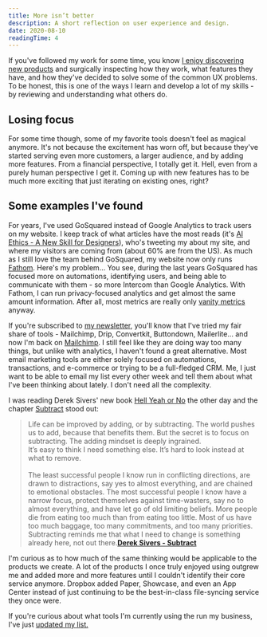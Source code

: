 ```yaml
---
title: More isn’t better
description: A short reflection on user experience and design.
date: 2020-08-10
readingTime: 4
---
```


If you've followed my work for some time, you know <a href="/newtools/">I enjoy discovering new products</a> and surgically inspecting how they work, what features they have, and how they've decided to solve some of the common UX problems. To be honest, this is one of the ways I learn and develop a lot of my skills - by reviewing and understanding what others do.

## Losing focus

For some time though, some of my favorite tools doesn't feel as magical anymore. It's not because the excitement has worn off, but because they've started serving even more customers, a larger audience, and by adding more features. From a financial perspective, I totally get it. Hell, even from a purely human perspective I get it. Coming up with new features has to be much more exciting that just iterating on existing ones, right?

## Some examples I've found

For years, I've used GoSquared instead of Google Analytics to track users on my website. I keep track of what articles have the most reads (it's <a href="/ai-ethics/">AI Ethics - A New Skill for Designers</a>), who's tweeting my about my site, and where my visitors are coming from (about 60% are from the US). As much as I still love the team behind GoSquared, my website now only runs <a href="https://usefathom.com/ref/ZTSEBE">Fathom</a>. Here's my problem... You see, during the last years GoSquared has focused more on automations, identifying users, and being able to communicate with them - so more Intercom than Google Analytics. With Fathom, I can run privacy-focused analytics and get almost the same amount information. After all, most metrics are really only <a href="/vanitymetrics/">vanity metrics</a> anyway.  

If you're subscribed to <a href="/newsletter">my newsletter</a>, you'll know that I've tried my fair share of tools - Mailchimp, Drip, Convertkit, Buttondown, Mailerlite... and now I'm back on <a href="http://eepurl.com/g_YAyz">Mailchimp</a>. I still feel like they are doing way too many things, but unlike with analytics, I haven't found a great alternative. Most email marketing tools are either solely focused on automations, transactions, and e-commerce or trying to be a full-fledged CRM. Me, I just want to be able to email my list every other week and tell them about what I've been thinking about lately. I don't need all the complexity.

I was reading Derek Sivers' new book <a href="https://sivers.org/n">Hell Yeah or No</a> the other day and the chapter <a href="https://sivers.org/subtract">Subtract</a> stood out:

>Life can be improved by adding, or by subtracting. The world pushes us to add, because that benefits them. But the secret is to focus on subtracting. The adding mindset is deeply ingrained. <br />It’s easy to think I need something else. It’s hard to look instead at what to remove.<br /><br />The least successful people I know run in conflicting directions, are drawn to distractions, say yes to almost everything, and are chained to emotional obstacles. The most successful people I know have a narrow focus, protect themselves against time-wasters, say no to almost everything, and have let go of old limiting beliefs. More people die from eating too much than from eating too little. Most of us have too much baggage, too many commitments, and too many priorities. Subtracting reminds me that what I need to change is something already here, not out there.**<a href="https://sivers.org/subtract">Derek Sivers - Subtract</a>**

I'm curious as to how much of the same thinking would be applicable to the products we create. A lot of the products I once truly enjoyed using outgrew me and added more and more features until I couldn't identify their core service anymore. Dropbox added Paper, Showcase, and even an App Center instead of just continuing to be the best-in-class file-syncing service they once were.

If you're curious about what tools I'm currently using the run my business, I've just <a href="/tools/">updated my list.</a>